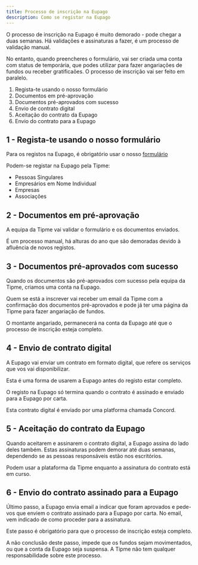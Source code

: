 ```yaml
---
title: Processo de inscrição na Eupago
description: Como se registar na Eupago
---
```



O processo de inscrição na Eupago é muito demorado - pode chegar a duas semanas. Há validações e assinaturas a fazer, é um processo de validação manual.

No entanto, quando preencheres o formulário, vai ser criada uma conta com status de temporária, que podes utilizar para fazer angariações de fundos ou receber gratificaões. O processo de inscrição vai ser feito em paralelo.

<Steps>

1. Regista-te usando o nosso formulário
2. Documentos em pré-aprovação
3. Documentos pré-aprovados com sucesso
4. Envio de contrato digital
5. Aceitação do contrato da Eupago
6. Envio do contrato para a Eupago

</Steps>


## 1 - Regista-te usando o nosso formulário
Para os registos na Eupago, é obrigatório usar o nosso [formulário](https://signup.tipme.to)

Podem-se registar na Eupago pela Tipme:
- Pessoas Singulares
- Empresários em Nome Individual
- Empresas
- Associações

## 2 - Documentos em pré-aprovação

A equipa da Tipme vai validar o formulário e os documentos enviados.

É um processo manual, há alturas do ano que são demoradas devido à afluência de novos registos.

## 3 - Documentos pré-aprovados com sucesso

Quando os documentos são pré-aprovados com sucesso pela equipa da Tipme, criamos uma conta na Eupago.

Quem se está a inscrever vai receber um email da Tipme com a confirmação dos documentos pré-aprovados e pode já ter uma página da Tipme para fazer angariação de fundos.

O montante angariado, permanecerá na conta da Eupago até que o processo de inscrição esteja completo.

## 4 - Envio de contrato digital

A Eupago vai enviar um contrato em formato digital, que refere os serviços que vos vai disponibilizar.

Esta é uma forma de usarem a Eupago antes do registo estar completo.

O registo na Eupago só termina quando o contrato é assinado e enviado para a Eupago por carta.

Esta contrato digital é enviado por uma platforma chamada Concord.

## 5 - Aceitação do contrato da Eupago

Quando aceitarem e assinarem o contrato digital, a Eupago assina do lado deles também. Estas assinaturas podem demorar até duas semanas, dependendo se as pessoas responsáveis estão nos escritórios.

Podem usar a plataforma da Tipme enquanto a assinatura do contrato está em curso.

## 6 - Envio do contrato assinado para a Eupago

Último passo, a Eupago envia email a indicar que foram aprovados e pede-vos que enviem o contrato assinado para a Eupago por carta. No email, vem indicado de como proceder para a assinatura.

Este passo é obrigatório para que o processo de inscrição esteja completo.

A não conclusão deste passo, impede que os fundos sejam movimentados, ou que a conta da Eupago seja suspensa. A Tipme não tem qualquer responsabilidade sobre este processo.
